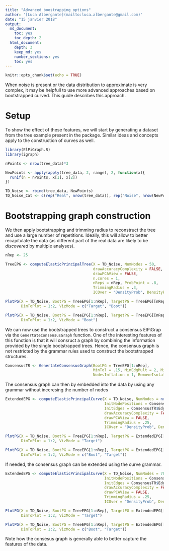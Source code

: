 ```yaml
---
title: "Advanced boostrapping options"
author: '[Luca Albergante](mailto:luca.albergante@gmail.com)'
date: "15 janvier 2018"
output:
  md_document:
    toc: yes
    toc_depth: 2
  html_document:
    depth: 3
    keep_md: yes
    number_sections: yes
    toc: yes
---
```

  
```r
knitr::opts_chunk$set(echo = TRUE)
```

When noise is present or the data distribution to approximate is very complex, it may be helpfull to use more advanced approaches based on bootstrapped curved. This guide describes this approach.

# Setup

To show the effect of these features, we will start by generating a dataset from the tree example present in the package. Similar ideas and concepts apply to the construction of curves as well.

```r
library(ElPiGraph.R)
library(igraph)

nPoints <- nrow(tree_data)*3

NewPoints <- apply(apply(tree_data, 2, range), 2, function(x){
  runif(n = nPoints, x[1], x[2])
})

TD_Noise <- rbind(tree_data, NewPoints)
TD_Noise_Cat <- c(rep("Real", nrow(tree_data)), rep("Noise", nrow(NewPoints)))
```

# Bootstrapping graph construction

We then apply bootstrapping and trimming radius to reconstruct the tree and use a large number of repetitions. Ideally, this will allow to better recapitulate the data (as different part of the real data are likely to be *discovered* by multiple analyses).

```r
nRep <- 25

TreeEPG <- computeElasticPrincipalTree(X = TD_Noise, NumNodes = 50,
                                       drawAccuracyComplexity = FALSE, drawEnergy = FALSE,
                                       drawPCAView = FALSE,
                                       n.cores = 1,
                                       nReps = nRep, ProbPoint = .8,
                                       TrimmingRadius = .3,
                                       ICOver = "DensityProb", DensityRadius = .3)

PlotPG(X = TD_Noise, BootPG = TreeEPG[1:nRep], TargetPG = TreeEPG[[nRep+1]], GroupsLab = TD_Noise_Cat,
       DimToPlot = 1:2, VizMode = c("Target", "Boot"))

PlotPG(X = TD_Noise, BootPG = TreeEPG[1:nRep], TargetPG = TreeEPG[[nRep+1]], GroupsLab = TD_Noise_Cat, 
       DimToPlot = 1:2, VizMode = "Boot")
```

We can now use the bootstrapped trees to construct a consensus ElPiGrap via the `GenertateConsensusGraph` function. One of the interesting features of this function is that it will consruct a graph by combining the information provided by the single bootstrapped trees. Hence, the consensus graph is not restricted by the grammar rules used to construct the bootstrapped structures.

```r
ConsensusTR <- GenertateConsensusGraph(BootPG = TreeEPG[1:nRep],
                                       MinTol = .15, MinEdgMult = 2, MinNodeMult = nRep/25,
                                       NodesInflation = 1, RemoveIsolatedNodes = TRUE)
```

The consensus graph can then by embedded into the data by using any grammar without inceresing the number of nodes

```r
ExtendedEPG <- computeElasticPrincipalCurve(X = TD_Noise, NumNodes = nrow(ConsensusTR$NodePos),
                                            InitNodePositions = ConsensusTR$NodePos,
                                            InitEdges = ConsensusTR$EdgeMat,
                                            drawAccuracyComplexity = FALSE, drawEnergy = FALSE,
                                            drawPCAView = FALSE,
                                            TrimmingRadius = .25,
                                            ICOver = "DensityProb", DensityRadius = .25)

PlotPG(X = TD_Noise, BootPG = TreeEPG[1:nRep], TargetPG = ExtendedEPG[[1]], GroupsLab = TD_Noise_Cat, 
       DimToPlot = 1:2, VizMode = "Target")

PlotPG(X = TD_Noise, BootPG = TreeEPG[1:nRep], TargetPG = ExtendedEPG[[1]], GroupsLab = TD_Noise_Cat, 
       DimToPlot = 1:2, VizMode = c("Boot", "Target"))

```

If needed, the consensus graph can be extended using the curve grammar. 

```r
ExtendedEPG <- computeElasticPrincipalCurve(X = TD_Noise, NumNodes = 70,
                                            InitNodePositions = ConsensusTR$NodePos,
                                            InitEdges = ConsensusTR$EdgeMat,
                                            drawAccuracyComplexity = FALSE, drawEnergy = FALSE,
                                            drawPCAView = FALSE,
                                            TrimmingRadius = .25,
                                            ICOver = "DensityProb", DensityRadius = .25)

PlotPG(X = TD_Noise, BootPG = TreeEPG[1:nRep], TargetPG = ExtendedEPG[[1]], GroupsLab = TD_Noise_Cat, 
       DimToPlot = 1:2, VizMode = "Target")

PlotPG(X = TD_Noise, BootPG = TreeEPG[1:nRep], TargetPG = ExtendedEPG[[1]], GroupsLab = TD_Noise_Cat, 
       DimToPlot = 1:2, VizMode = c("Boot", "Target"))

```

Note how the consesus graph is generally able to better capture the features of the data.



